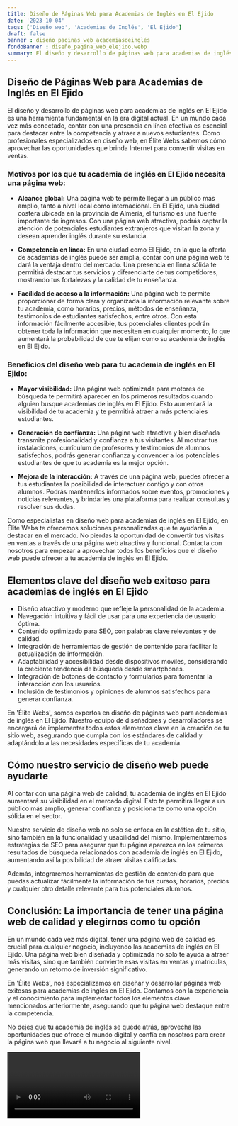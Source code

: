 ```yaml
---
title: Diseño de Páginas Web para Academias de Inglés en El Ejido
date: '2023-10-04'
tags: ['Diseño web', 'Academias de Inglés', 'El Ejido']
draft: false
banner : diseño_paginas_web_academiasdeinglés
fondoBanner : diseño_pagina_web_elejido.webp
summary: El diseño y desarrollo de páginas web para academias de inglés en El Ejido es una herramienta fundamental en la era digital actual. En un mundo cada vez más conectado, contar con una presencia en línea efectiva es esencial para destacar entre la competencia y atraer a nuevos estudiantes. Como profesionales especializados en diseño web, en Élite Webs sabemos cómo aprovechar las oportunidades que brinda Internet para convertir visitas en ventas.
---
```


## Diseño de Páginas Web para Academias de Inglés en El Ejido

El diseño y desarrollo de páginas web para academias de inglés en El Ejido es una herramienta fundamental en la era digital actual. En un mundo cada vez más conectado, contar con una presencia en línea efectiva es esencial para destacar entre la competencia y atraer a nuevos estudiantes. Como profesionales especializados en diseño web, en Élite Webs sabemos cómo aprovechar las oportunidades que brinda Internet para convertir visitas en ventas.

### Motivos por los que tu academia de inglés en El Ejido necesita una página web:

- **Alcance global:** Una página web te permite llegar a un público más amplio, tanto a nivel local como internacional. En El Ejido, una ciudad costera ubicada en la provincia de Almería, el turismo es una fuente importante de ingresos. Con una página web atractiva, podrás captar la atención de potenciales estudiantes extranjeros que visitan la zona y desean aprender inglés durante su estancia.

- **Competencia en línea:** En una ciudad como El Ejido, en la que la oferta de academias de inglés puede ser amplia, contar con una página web te dará la ventaja dentro del mercado. Una presencia en línea sólida te permitirá destacar tus servicios y diferenciarte de tus competidores, mostrando tus fortalezas y la calidad de tu enseñanza.

- **Facilidad de acceso a la información:** Una página web te permite proporcionar de forma clara y organizada la información relevante sobre tu academia, como horarios, precios, métodos de enseñanza, testimonios de estudiantes satisfechos, entre otros. Con esta información fácilmente accesible, tus potenciales clientes podrán obtener toda la información que necesiten en cualquier momento, lo que aumentará la probabilidad de que te elijan como su academia de inglés en El Ejido.

### Beneficios del diseño web para tu academia de inglés en El Ejido:

- **Mayor visibilidad:** Una página web optimizada para motores de búsqueda te permitirá aparecer en los primeros resultados cuando alguien busque academias de inglés en El Ejido. Esto aumentará la visibilidad de tu academia y te permitirá atraer a más potenciales estudiantes.

- **Generación de confianza:** Una página web atractiva y bien diseñada transmite profesionalidad y confianza a tus visitantes. Al mostrar tus instalaciones, currículum de profesores y testimonios de alumnos satisfechos, podrás generar confianza y convencer a los potenciales estudiantes de que tu academia es la mejor opción.

- **Mejora de la interacción:** A través de una página web, puedes ofrecer a tus estudiantes la posibilidad de interactuar contigo y con otros alumnos. Podrás mantenerlos informados sobre eventos, promociones y noticias relevantes, y brindarles una plataforma para realizar consultas y resolver sus dudas.

Como especialistas en diseño web para academias de inglés en El Ejido, en Élite Webs te ofrecemos soluciones personalizadas que te ayudarán a destacar en el mercado. No pierdas la oportunidad de convertir tus visitas en ventas a través de una página web atractiva y funcional. Contacta con nosotros para empezar a aprovechar todos los beneficios que el diseño web puede ofrecer a tu academia de inglés en El Ejido.

<GifSeo />

<Cta />

## Elementos clave del diseño web exitoso para academias de inglés en El Ejido

- Diseño atractivo y moderno que refleje la personalidad de la academia.
- Navegación intuitiva y fácil de usar para una experiencia de usuario óptima.
- Contenido optimizado para SEO, con palabras clave relevantes y de calidad.
- Integración de herramientas de gestión de contenido para facilitar la actualización de información.
- Adaptabilidad y accesibilidad desde dispositivos móviles, considerando la creciente tendencia de búsqueda desde smartphones.
- Integración de botones de contacto y formularios para fomentar la interacción con los usuarios.
- Inclusión de testimonios y opiniones de alumnos satisfechos para generar confianza.

En 'Élite Webs', somos expertos en diseño de páginas web para academias de inglés en El Ejido. Nuestro equipo de diseñadores y desarrolladores se encargará de implementar todos estos elementos clave en la creación de tu sitio web, asegurando que cumpla con los estándares de calidad y adaptándolo a las necesidades específicas de tu academia.

## Cómo nuestro servicio de diseño web puede ayudarte

Al contar con una página web de calidad, tu academia de inglés en El Ejido aumentará su visibilidad en el mercado digital. Esto te permitirá llegar a un público más amplio, generar confianza y posicionarte como una opción sólida en el sector.

Nuestro servicio de diseño web no solo se enfoca en la estética de tu sitio, sino también en la funcionalidad y usabilidad del mismo. Implementaremos estrategias de SEO para asegurar que tu página aparezca en los primeros resultados de búsqueda relacionados con academia de inglés en El Ejido, aumentando así la posibilidad de atraer visitas calificadas.

Además, integraremos herramientas de gestión de contenido para que puedas actualizar fácilmente la información de tus cursos, horarios, precios y cualquier otro detalle relevante para tus potenciales alumnos.

## Conclusión: La importancia de tener una página web de calidad y elegirnos como tu opción

En un mundo cada vez más digital, tener una página web de calidad es crucial para cualquier negocio, incluyendo las academias de inglés en El Ejido. Una página web bien diseñada y optimizada no solo te ayuda a atraer más visitas, sino que también convierte esas visitas en ventas y matrículas, generando un retorno de inversión significativo.

En 'Élite Webs', nos especializamos en diseñar y desarrollar páginas web exitosas para academias de inglés en El Ejido. Contamos con la experiencia y el conocimiento para implementar todos los elementos clave mencionados anteriormente, asegurando que tu página web destaque entre la competencia.

No dejes que tu academia de inglés se quede atrás, aprovecha las oportunidades que ofrece el mundo digital y confía en nosotros para crear la página web que llevará a tu negocio al siguiente nivel.

<Video />

<CtaBot job='Academias de Inglés' city='El Ejido'/>

<Gmaps query='El Ejido+españa+maps' />